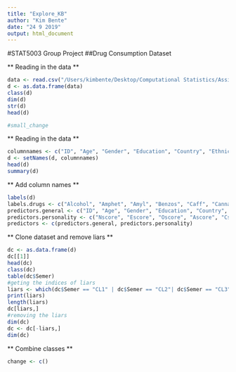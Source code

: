 ```yaml
---
title: "Explore_KB"
author: "Kim Bente"
date: "24 9 2019"
output: html_document
---
```

#STAT5003 Group Project
##Drug Consumption Dataset

** Reading in the data **

```r
data <- read.csv("/Users/kimbente/Desktop/Computational Statistics/Assignment/drug_consumption.data", header = FALSE)
d <- as.data.frame(data)
class(d)
dim(d)
str(d)
head(d)

#small_change
```

** Reading in the data **

```r
columnnames <- c("ID", "Age", "Gender", "Education", "Country", "Ethnicity", "Nscore", "Escore", "Oscore", "Ascore", "Cscore", "Impulsive", "SS", "Alcohol", "Amphet", "Amyl", "Benzos", "Caff", "Cannabis", "Choc", "Coke", "Crack", "Ecstasy", "Heroin", "Ketamine", "Legalh", "LSD", "Meth", "Mushrooms", "Nicotine", "Semer", "VSA")
d <- setNames(d, columnnames)
head(d)
summary(d)
```

** Add column names **

```r
labels(d)
labels.drugs <- c("Alcohol", "Amphet", "Amyl", "Benzos", "Caff", "Cannabis", "Choc", "Coke", "Crack", "Ecstasy", "Heroin", "Ketamine", "Legalh", "LSD", "Meth", "Mushrooms", "Nicotine", "Semer", "VSA")
predictors.general <- c("ID", "Age", "Gender", "Education", "Country", "Ethnicity")
predictors.personality <- c("Nscore", "Escore", "Oscore", "Ascore", "Cscore", "Impulsive", "SS")
predictors <- c(predictors.general, predictors.personality)
```

** Clone dataset and remove liars **

```r
dc <- as.data.frame(d)
dc[[1]]
head(dc)
class(dc)
table(dc$Semer)
#geting the indices of liars
liars <- which(dc$Semer == "CL1" | dc$Semer == "CL2"| dc$Semer == "CL3" | dc$Semer == "CL4")
print(liars)
length(liars)
dc[liars,]
#removing the liars
dim(dc)
dc <- dc[-liars,]
dim(dc)
```

** Combine classes **

```r
change <- c()
```

